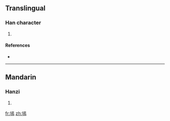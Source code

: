 ==Translingual==

===Han character===
{{Han char|rn=32|rad=土|as=11|sn=14|four=|canj=土一卜火 (GMYF)}}

# {{defn|Han|sort=土11}}

====References====
* {{Han ref|kx=0238.191|dkj=05439|dj=0476.250|hdz=10477.070|uh=5895|ud=22677}}

----

==Mandarin==

===Hanzi===
{{cmn-hanzi|pin=[[yàn]] ([[yan4]])|wg=yen<sup>4</sup>}}

# {{defn|Mandarin}}

[[fr:墕]]
[[zh:墕]]